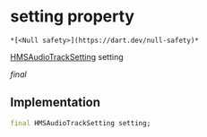 # setting property

    *[<Null safety>](https://dart.dev/null-safety)*

[HMSAudioTrackSetting](../../hmssdk_flutter/HMSAudioTrackSetting-class) setting

_final_

## Implementation

```dart
final HMSAudioTrackSetting setting;


```
